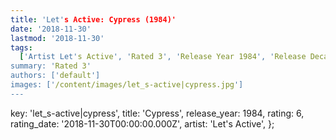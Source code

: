 ```yaml
---
title: 'Let's Active: Cypress (1984)'
date: '2018-11-30'
lastmod: '2018-11-30'
tags:
  ['Artist Let's Active', 'Rated 3', 'Release Year 1984', 'Release Decade 1980']
summary: 'Rated 3'
authors: ['default']
images: ['/content/images/let_s-active|cypress.jpg']
---
```


  key: 'let_s-active|cypress',
  title: 'Cypress',
  release_year: 1984,
  rating: 6,
  rating_date: '2018-11-30T00:00:00.000Z',
  artist: 'Let's Active',
};

<MusicRating data={data} />
